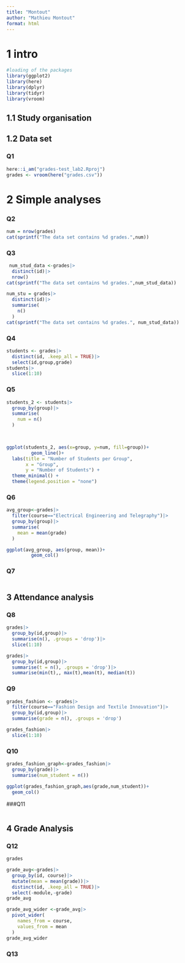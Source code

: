 ```yaml
---
title: "Montout"
author: "Mathieu Montout"
format: html
---
```


# 1 intro

```r
#loading of the packages
library(ggplot2)
library(here)
library(dplyr)
library(tidyr)
library(vroom)
```

## 1.1 Study organisation

## 1.2 Data set

### Q1

```r
here::i_am("grades-test_lab2.Rproj")
grades <- vroom(here("grades.csv"))
```

# 2 Simple analyses

### Q2

```r
num = nrow(grades)
cat(sprintf("The data set contains %d grades.",num))

```

### Q3

```r
 num_stud_data <-grades|>
  distinct(id)|>
  nrow()
cat(sprintf("The data set contains %d grades.",num_stud_data))
```

```r

num_stu = grades|>
  distinct(id)|>
  summarise(
    n()
  )
cat(sprintf("The data set contains %d grades.", num_stud_data))
```

### Q4

```r
students <- grades|>
  distinct(id, .keep_all = TRUE)|>
  select(id,group,grade)
students|>
  slice(1:10)
```

### Q5

```r
students_2 <- students|>
  group_by(group)|>
  summarise(
    num = n()
  )

  
```

```r
ggplot(students_2, aes(x=group, y=num, fill=group))+
         geom_line()+
  labs(title = "Number of Students per Group",
       x = "Group",
       y = "Number of Students") +
  theme_minimal() +
  theme(legend.position = "none")
```

### Q6

```r
avg_group<-grades|>
  filter(course=="Electrical Engineering and Telegraphy")|>
  group_by(group)|>
  summarise(
    mean = mean(grade)
  )
```

```r
ggplot(avg_group, aes(group, mean))+
         geom_col()
```

### Q7

```r

```

## 3 Attendance analysis

### Q8

```r
grades|>
  group_by(id,group)|>
  summarise(n(), .groups = 'drop')|>
  slice(1:10)
```

```r
grades|>
  group_by(id,group)|>
  summarise(t = n(), .groups = 'drop')|>
  summarise(min(t),, max(t),mean(t), median(t))


```

### Q9

```r
grades_fashion <- grades|>
  filter(course=="Fashion Design and Textile Innovation")|>
  group_by(id,group)|>
  summarise(grade = n(), .groups = 'drop')

grades_fashion|>
  slice(1:10)
```


### Q10

```r
grades_fashion_graph<-grades_fashion|>
  group_by(grade)|>
  summarise(num_student = n())
```


```r
ggplot(grades_fashion_graph,aes(grade,num_student))+
  geom_col()
```

###Q11

```r

```


## 4 Grade Analysis 

### Q12
```r
grades
```


```r
grade_avg<-grades|>
  group_by(id, course)|>
  mutate(mean = mean(grade))|>
  distinct(id, .keep_all = TRUE)|>
  select(-module,-grade)
grade_avg
```

```r
grade_avg_wider <-grade_avg|>
  pivot_wider(
    names_from = course,
    values_from = mean
  )
grade_avg_wider
```



### Q13

```r

```


###
